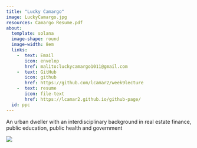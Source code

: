 ```yaml
---
title: "Lucky Camargo"
image: LuckyCamargo.jpg
resources: Camargo Resume.pdf
about: 
  template: solana
  image-shape: round
  image-width: 8em
  links: 
    -  text: Email
       icon: envelop
       href: malito:luckycamargo1011@gmail.com
    -  text: GitHub
       icon: github
       href: https://github.com/lcamar2/week9lecture
    -  text: resume
       icon: file-text
       href: https://lcamar2.github.io/github-page/
  id: ppc
---
```


::: {#ppc}
An urban dweller with an interdisciplinary background in real estate finance, public education, public health and government
:::

![](pic4.png){fig-align="center"}

